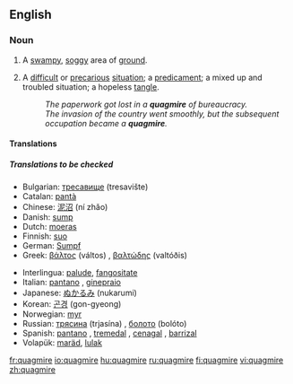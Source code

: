 ==English==
{{wikipedia}}
===Noun===
{{en-noun}}

# A [[swampy]], [[soggy]] area of [[ground]].
# {{figurative}} A [[difficult]] or [[precarious]] [[situation]]; a [[predicament]]; a mixed up and troubled situation; a hopeless [[tangle]].
#:''The paperwork got lost in a '''quagmire''' of bureaucracy.''
#:''The invasion of the country went smoothly, but the subsequent occupation became a '''quagmire'''.''

====Translations====
=====Translations to be checked=====
{{checktrans}}
{{top}}
*Bulgarian: [[тресавище]] (tresavište)
*Catalan: [[pantà]] {{m}}
*Chinese: [[泥沼]] (ní zhǎo)
*Danish: [[sump#Danish|sump]] {{c}} 
*Dutch: [[moeras]] {{n}}
*Finnish: [[suo]]
*German: [[Sumpf]] {{m}}
*Greek: [[βάλτος]] (váltos) {{m}}, [[βαλτώδης]] (valtóðis) {{m}}
{{mid}}
*Interlingua: [[palude]], [[fangositate]]
*Italian: [[pantano]] {{m}},  [[ginepraio]] {{m}}
*Japanese: [[ぬかるみ]] (nukarumi)
*Korean: [[곤경]] (gon-gyeong)
*Norwegian: [[myr]] {{f}}
*Russian: [[трясина]] (trjasína) {{f}}, [[болото]] (bolóto) {{n}}
*Spanish: [[pantano]] {{m}}, [[tremedal]] {{m}}, [[cenagal]] {{m}}, [[barrizal]] {{m}}
*Volapük: [[maräd]], [[lulak]]
{{bottom}}

[[fr:quagmire]]
[[io:quagmire]]
[[hu:quagmire]]
[[ru:quagmire]]
[[fi:quagmire]]
[[vi:quagmire]]
[[zh:quagmire]]